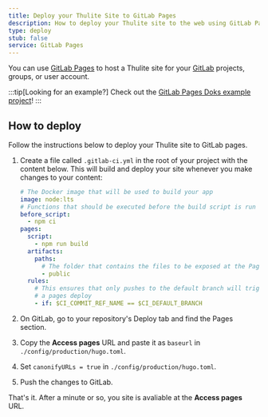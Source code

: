 ```yaml
---
title: Deploy your Thulite Site to GitLab Pages
description: How to deploy your Thulite site to the web using GitLab Pages.
type: deploy
stub: false
service: GitLab Pages
---
```


You can use [GitLab Pages](https://pages.gitlab.io/) to host a Thulite site for your [GitLab](https://about.gitlab.com/) projects, groups, or user account.

:::tip[Looking for an example?]
Check out the [GitLab Pages Doks example project](https://gitlab.com/h-enk/doks-gitlab-pages)!
:::

## How to deploy

Follow the instructions below to deploy your Thulite site to GitLab pages.

1. Create a file called `.gitlab-ci.yml` in the root of your project with the content below. This will build and deploy your site whenever you make changes to your content:

    ```yaml title=".gitlab-ci.yml"
    # The Docker image that will be used to build your app
    image: node:lts
    # Functions that should be executed before the build script is run
    before_script:
      - npm ci
    pages:
      script:
        - npm run build
      artifacts:
        paths:
          # The folder that contains the files to be exposed at the Page URL
          - public
      rules:
        # This ensures that only pushes to the default branch will trigger
        # a pages deploy
        - if: $CI_COMMIT_REF_NAME == $CI_DEFAULT_BRANCH
    ```

2. On GitLab, go to your repository's Deploy tab and find the Pages section.

3. Copy the **Access pages** URL and paste it as `baseurl` in `./config/production/hugo.toml`.

4. Set `canonifyURLs = true` in `./config/production/hugo.toml`.

5. Push the changes to GitLab.

That's it. After a minute or so, you site is avaliable at the **Access pages** URL.
